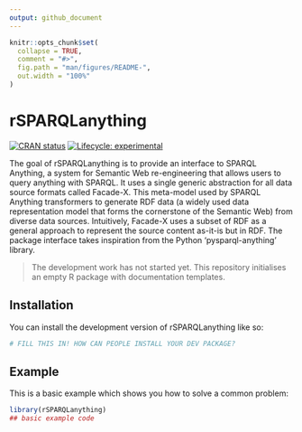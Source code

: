```yaml
---
output: github_document
---
```


<!-- README.md is generated from README.Rmd. Please edit that file -->

```r
knitr::opts_chunk$set(
  collapse = TRUE,
  comment = "#>",
  fig.path = "man/figures/README-",
  out.width = "100%"
)
```

# rSPARQLanything

<!-- badges: start -->
[![CRAN status](https://www.r-pkg.org/badges/version/rSPARQLanything)](https://CRAN.R-project.org/package=rSPARQLanything)
[![Lifecycle: experimental](https://img.shields.io/badge/lifecycle-experimental-orange.svg)](https://lifecycle.r-lib.org/articles/stages.html#experimental)
<!-- badges: end -->

The goal of rSPARQLanything is to provide an interface to SPARQL Anything, 
a system for Semantic Web re-engineering that allows users to query anything with SPARQL. It uses a single generic abstraction for all data source formats called Facade-X. This meta-model used by SPARQL Anything transformers to generate RDF data (a widely used data representation model that forms the cornerstone  of the Semantic Web) from diverse data sources. Intuitively, Facade-X uses a subset of RDF as a general approach to represent the source content as-it-is but in RDF. The package interface takes inspiration from the Python 'pysparql-anything' library.

> The development work has not started yet. This repository initialises an 
empty R package with documentation templates.


## Installation

You can install the development version of rSPARQLanything like so:

``` r
# FILL THIS IN! HOW CAN PEOPLE INSTALL YOUR DEV PACKAGE?
```

## Example

This is a basic example which shows you how to solve a common problem:

```r
library(rSPARQLanything)
## basic example code
```

